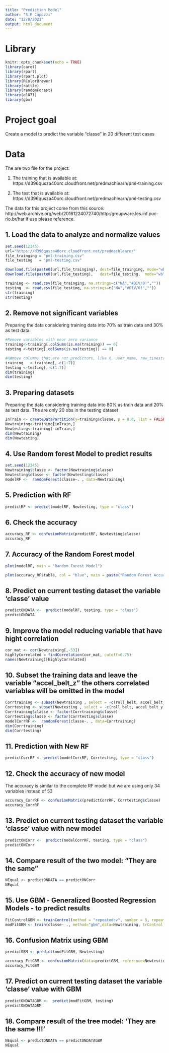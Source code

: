 ```yaml
---
title: "Prediction Model"
author: "S.E Capozzi"
date: "12/8/2021"
output: html_document
---
```


# Library

```r
knitr::opts_chunk$set(echo = TRUE)
library(caret)
library(rpart)
library(rpart.plot)
library(RColorBrewer)
library(rattle)
library(randomForest)
library(e1071)
library(gbm)
```

# Project goal

Create a model to predict the variable "classe" in 20 different test cases

# Data

The are two file for the project:

1. The training that is available at: https://d396qusza40orc.cloudfront.net/predmachlearn/pml-training.csv

2. The test that is available at: https://d396qusza40orc.cloudfront.net/predmachlearn/pml-testing.csv

The data for this project come from this source: http://web.archive.org/web/20161224072740/http:/groupware.les.inf.puc-rio.br/har if use please reference.


## 1. Load the data to analyze and normalize values

```r
set.seed(12345)
url="https://d396qusza40orc.cloudfront.net/predmachlearn/"
file_trainging = "pml-training.csv"
file_testing   = "pml-testing.csv"

download.file(paste0(url,file_trainging), dest=file_trainging, mode="wb")
download.file(paste0(url,file_testing),   dest=file_testing,  mode="wb")

training <- read.csv(file_trainging, na.strings=c("NA","#DIV/0!",""))
testing  <- read.csv(file_testing, na.strings=c("NA","#DIV/0!",""))
str(training)
str(testing)


```
## 2. Remove not significant variables 

Preparing the data considering training data into 70% as train data and 30% as test data. 


```r
#Remove variables with near zero variance
training<-training[,colSums(is.na(training)) == 0]
testing <-testing[,colSums(is.na(testing)) == 0]

#Remove columns that are not predictors, like X, user_name, raw_timestamp
training   <-training[,-c(1:7)]
testing <-testing[,-c(1:7)]
dim(training)
dim(testing) 

```
## 3. Preparing datasets  

Preparing the data considering training data into 80% as train data and 20% as test data. 
The are only 20 obs in the testing dataset


```r
inTrain <- createDataPartition(y=training$classe, p = 0.8, list = FALSE)
Newtraining<-training[inTrain,]
Newtesting<-training[-inTrain,]  
dim(Newtraining)
dim(Newtesting) 
```

## 4. Use Random forest Model to predict results

```r
set.seed(12345)
Newtraining$classe <- factor(Newtraining$classe)
Newtesting$classe <- factor(Newtesting$classe)
modelRF <-  randomForest(classe~. , data=Newtraining)

```

## 5. Prediction with RF

```r
predictRF <- predict(modelRF, Newtesting, type = "class")
```

## 6. Check the accuracy

```r
accuracy_RF <- confusionMatrix(predictRF, Newtesting$classe)
accuracy_RF
```

## 7. Accuracy of the Random Forest model

```r
plot(modelRF, main = "Random Forest Model")
```

```r
plot(accuracy_RF$table, col = "blue", main = paste("Random Forest Accuracy =", round(accuracy_RF$overall['Accuracy'], 4)))
```

## 8. Predict on current testing dataset the variable 'classe' value

```r
predictONDATA <-  predict(modelRF, testing, type = "class")
predictONDATA
```

## 9. Improve the model reducing variable that have hight correlation

```r
cor_mat <- cor(Newtraining[,-53])
highlyCorrelated = findCorrelation(cor_mat, cutoff=0.75)
names(Newtraining)[highlyCorrelated]
```
## 10. Subset the training data and leave the variable "accel_belt_z" the others correlated variables will be omitted in the model

```r
Corrtraining <- subset(Newtraining , select = -c(roll_belt, accel_belt_y,total_accel_belt,accel_dumbbell_z,accel_belt_x,pitch_belt,magnet_dumbbell_x, accel_dumbbell_y,magnet_dumbbell_y, accel_arm_x, accel_dumbbell_x,accel_arm_z,magnet_arm_y, magnet_belt_z, accel_forearm_y, gyros_forearm_y, gyros_dumbbell_x,gyros_dumbbell_z,gyros_arm_x))
Corrtesting <- subset(Newtesting , select = -c(roll_belt, accel_belt_y,total_accel_belt,accel_dumbbell_z,accel_belt_x,pitch_belt,magnet_dumbbell_x, accel_dumbbell_y,magnet_dumbbell_y, accel_arm_x, accel_dumbbell_x,accel_arm_z,magnet_arm_y, magnet_belt_z, accel_forearm_y, gyros_forearm_y, gyros_dumbbell_x,gyros_dumbbell_z,gyros_arm_x))
Corrtraining$classe <- factor(Corrtraining$classe)
Corrtesting$classe <- factor(Corrtesting$classe)
modelCorrRF <-  randomForest(classe~. , data=Corrtraining)
dim(Corrtraining)
dim(Corrtesting)

```
## 11. Prediction with New RF

```r
predictCorrRF <- predict(modelCorrRF, Corrtesting, type = "class")
```

## 12. Check the accuracy of new model
The accuracy is similar to the complete RF model but we are using only 34 variables instead of 53 

```r
accuracy_CorrRF <- confusionMatrix(predictCorrRF, Corrtesting$classe)
accuracy_CorrRF
```

## 13. Predict on current testing dataset the variable 'classe' value with new model

```r
predictONCorr <-  predict(modelCorrRF, testing, type = "class")
predictONCorr 
```
## 14. Compare result of the two model: "They are the same"
```r
NEqual <- predictONDATA == predictONCorr
NEqual
```
## 15. Use GBM - Generalized Boosted Regression Models - to predict results

```r
FitControlGBM <- trainControl(method = "repeatedcv", number = 5, repeats = 1)
modFitGBM <- train(classe~ ., method="gbm",data=Newtraining, trControl = FitControlGBM, verbose=FALSE)


```
## 16. Confusion  Matrix using GBM 

```r
predictGBM <- predict(modFitGBM, Newtesting)
```
```r
accuracy_FitGBM <- confusionMatrix(data=predictGBM, reference=Newtesting$classe)
accuracy_FitGBM 
```
## 17. Predict on current testing dataset the variable 'classe' value with GBM
```r
predictONDATAGBM <-  predict(modFitGBM, testing)
predictONDATAGBM
```
## 18. Compare result of the tree model: 'They are the same !!!'
```r
NEqual <- predictONDATA == predictONDATAGBM
NEqual
```

